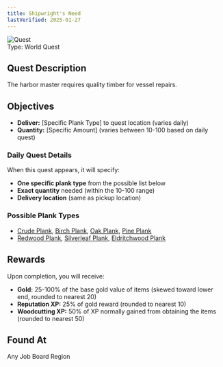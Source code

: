 ```yaml
---
title: Shipwright's Need
lastVerified: 2025-01-27
---
```


<div className="mb-8 flex items-start gap-6">
  <div className="flex-shrink-0">
    <img
      src="/assets/icons/quest.png"
      alt="Quest"
      className="h-24 w-24 rounded-lg border"
    />
  </div>
  <div className="flex-1">
    <div className="space-y-2">
      <div className="flex flex-wrap gap-4 text-sm">
        <span className="rounded-md bg-orange-100 px-2 py-1 dark:bg-orange-900">
          Type: World Quest
        </span>
      </div>
    </div>
  </div>
</div>

## Quest Description

The harbor master requires quality timber for vessel repairs.

## Objectives

- **Deliver:** [Specific Plank Type] to quest location (varies daily)
- **Quantity:** [Specific Amount] (varies between 10-100 based on daily quest)

### Daily Quest Details
When this quest appears, it will specify:
- **One specific plank type** from the possible list below
- **Exact quantity** needed (within the 10-100 range)
- **Delivery location** (same as pickup location)

### Possible Plank Types
- [Crude Plank](/docs/resources/individual/crude_plank), [Birch Plank](/docs/resources/individual/birch_plank), [Oak Plank](/docs/resources/individual/oak_plank), [Pine Plank](/docs/resources/individual/pine_plank)
- [Redwood Plank](/docs/resources/individual/redwood_plank), [Silverleaf Plank](/docs/resources/individual/silverleaf_plank), [Eldritchwood Plank](/docs/resources/individual/eldritchwood_plank)

## Rewards

Upon completion, you will receive:

- **Gold:** 25-100% of the base gold value of items (skewed toward lower end, rounded to nearest 20)
- **Reputation XP:** 25% of gold reward (rounded to nearest 10)  
- **Woodcutting XP:** 50% of XP normally gained from obtaining the items (rounded to nearest 50)

## Found At

Any Job Board Region
